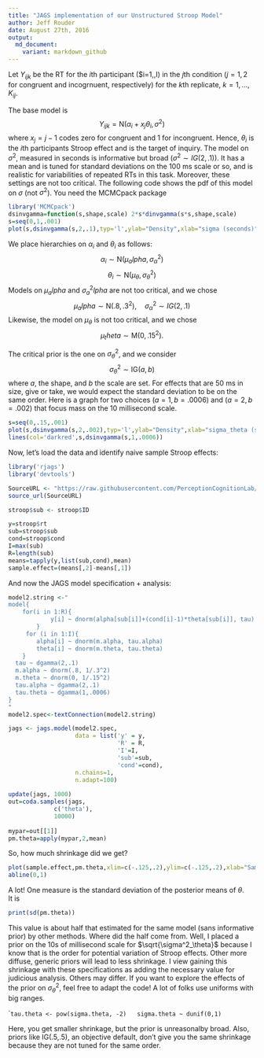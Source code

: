 ```yaml
---
title: "JAGS implementation of our Unstructured Stroop Model"
author: Jeff Rouder
date: August 27th, 2016
output:
  md_document:
    variant: markdown_github
---
```


Let $Y_{ijk}$ be the RT for the $i$th participant ($i=1,\ldots,I) in the $j$th condition ($j=1,2$ for congruent and incogrnuent, respectively) for the $k$th replicate, $k=1,\ldots,K_{ij}$.

The base model is
$$
Y_{ijk} = \mbox{N}(\alpha_i+x_j\theta_i,\sigma^2)
$$
where $x_j=j-1$ codes zero for congruent and 1 for incongruent.  Hence, $\theta_i$ is the $i$th participants Stroop effect and is the target of inquiry.  The model on $\sigma^2$, measured in seconds is informative but broad ($\sigma^2\sim IG(2,.1)$).  It has a mean and is tuned for standard deviations on the 100 ms scale or so, and is realistic for variabilities of repeated RTs in this task.  Moreover, these settings are not too critical.  The following code shows the pdf of this model on $\sigma$ (not $\sigma^2$).  You need the MCMCpack package

````r
library('MCMCpack')
dsinvgamma=function(s,shape,scale) 2*s*dinvgamma(s*s,shape,scale)
s=seq(0,1,.001)
plot(s,dsinvgamma(s,2,.1),typ='l',ylab="Density",xlab="sigma (seconds)")
````

We place hierarchies on $\alpha_i$ and $\theta_i$ as follows:
$$
\alpha_i \sim \mbox{N}(\mu_alpha,\sigma^2_\alpha)
$$
$$
\theta_i \sim \mbox{N}(\mu_\theta,\sigma^2_\theta)
$$
Models on $\mu_alpha$ and $\sigma^2_alpha$ are not too critical, and we chose
$$
\mu_alpha \sim \mbox{N}(.8,.3^2), \quad \sigma^2_\alpha \sim {IG}(2,.1)
$$
Likewise, the model on $\mu_\theta$ is not too critical, and we chose
$$
\mu_theta \sim \mbox{M}(0,.15^2).
$$

The critical prior is the one on $\sigma^2_\theta$, and we consider
$$
\sigma^2_\theta \sim \mbox{IG}(a,b)
$$
where $a$, the shape, and $b$ the scale are set.  For effects that are 50 ms in size, give or take, we would expect the standard deviation to be on the same order.  Here is a graph for two choices $(a=1,b=.0006)$ and $(a=2,b=.002)$ that focus mass on the 10 millisecond scale.

````r
s=seq(0,.15,.001)
plot(s,dsinvgamma(s,2,.002),typ='l',ylab="Density",xlab="sigma_theta (seconds)")
lines(col='darkred',s,dsinvgamma(s,1,.0006))
````

Now, let's load the data and identify naive sample Stroop effects:

````r
library('rjags')
library('devtools')

SourceURL <- "https://raw.githubusercontent.com/PerceptionCognitionLab/data0/master/contexteffects/FlankerStroopSimon/cleaning.R"
source_url(SourceURL)

stroop$sub <- stroop$ID

y=stroop$rt
sub=stroop$sub
cond=stroop$cond
I=max(sub)
R=length(sub)
means=tapply(y,list(sub,cond),mean)
sample.effect=(means[,2]-means[,1])
````

And now the JAGS model specification + analysis:
````r

model2.string <-"
model{
    for(i in 1:R){
            y[i] ~ dnorm(alpha[sub[i]]+(cond[i]-1)*theta[sub[i]], tau)
        }
     for (i in 1:I){   
        alpha[i] ~ dnorm(m.alpha, tau.alpha)
        theta[i] ~ dnorm(m.theta, tau.theta)
    }
  tau ~ dgamma(2,.1)
  m.alpha ~ dnorm(.8, 1/.3^2)
  m.theta ~ dnorm(0, 1/.15^2)
  tau.alpha ~ dgamma(2,.1)
  tau.theta ~ dgamma(1,.0006)
} 
"
model2.spec<-textConnection(model2.string)

jags <- jags.model(model2.spec,
                   data = list('y' = y,
                               'R' = R, 
                               'I'=I,
                               'sub'=sub,
                               'cond'=cond),
                   n.chains=1,
                   n.adapt=100)
                   
update(jags, 1000)
out=coda.samples(jags,
             c('theta'),
             10000)
                   
mypar=out[[1]]
pm.theta=apply(mypar,2,mean)
````

So, how much shrinkage did we get?
````r
plot(sample.effect,pm.theta,xlim=c(-.125,.2),ylim=c(-.125,.2),xlab="Sample Effects",ylab="Model-Shrunk Effects")
abline(0,1)
````


A lot!  One measure is the standard deviation of the posterior means of $\theta$.  
It is
````r
print(sd(pm.theta))
````

This value is about half that estimated for the same model (sans informative prior) by other methods.  Where did the half come from.  Well, I placed a prior on the 10s of millisecond scale for $\sqrt{\sigma^2_\theta}$ because I know that is the order for potential variation of Stroop effects.  Other more diffuse, generic priors will lead to less shrinkage.  I view gaining this shrinkage with these specifications as adding the necessary value for judicious analysis.  Others may differ.  If you want to explore the effects of the prior on $\sigma^2_\theta$, feel free to adapt the code!  A lot of folks use uniforms with big ranges.  

````
  tau.theta <- pow(sigma.theta, -2)
  sigma.theta ~ dunif(0,1)
```

Here, you get smaller shrinkage, but the prior is unreasonalby broad.  Also, priors like IG(.5,.5), an objective default, don't give you the same shrinkage because they are not tuned for the same order.

